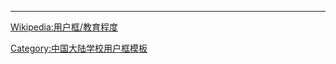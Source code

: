 {{Userbox
  |border-c = #999
  |border-s = 1
  |id-c     = #FFF
  |id-s     = 10
  |id-fc    = #FFF
  |id       = <!--注意合理使用之规定：“绝对不能将“合理使用”之图片，放入个人的用户页面进行展示。”-->
  |info-c   = #3FB000
  |info-s   = 10
  |info-fc  = #ff0
  |info     = 这个用户是'''[[东北农业大学|<span class="org">东北农业大学</span>]]'''的校友、学生或老师。
}}
<noinclude>
<div style="clear:both">
----
[[Wikipedia:用户框/教育程度]]</div>
{{UF-hcard-part}}
[[Category:中国大陆学校用户框模板]]
</noinclude>